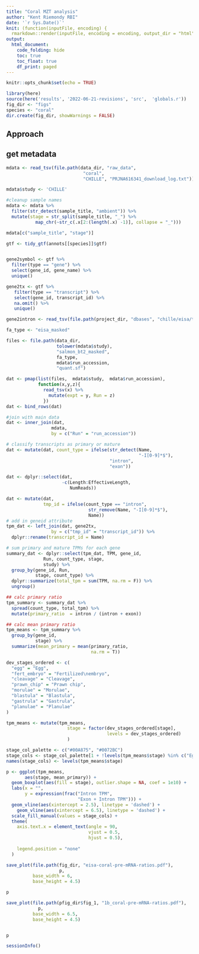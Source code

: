 ```yaml
---
title: "Coral MZT analysis"
author: "Kent Riemondy RBI"
date: '`r Sys.Date()`'
knit: (function(inputFile, encoding) {
  rmarkdown::render(inputFile, encoding = encoding, output_dir = "html") })
output: 
  html_document:
    code_folding: hide
    toc: true
    toc_float: true
    df_print: paged
---
```


```r
knitr::opts_chunk$set(echo = TRUE)
```


```r
library(here)
source(here('results', '2022-06-21-revisions', 'src',  'globals.r'))
fig_dir <- "figs"
species <- "coral"
dir.create(fig_dir, showWarnings = FALSE)
```


## Approach


 
## get metadata

```r
mdata <- read_tsv(file.path(data_dir, "raw_data",
                             "coral", 
                             "CHILLE", "PRJNA616341_download_log.txt"))

mdata$study <- 'CHILLE'

#cleanup sample names
mdata <- mdata %>% 
  filter(str_detect(sample_title, "ambient")) %>% 
  mutate(stage = str_split(sample_title, "_") %>% 
           map_chr(~str_c(.x[2:(length(.x) -1)], collapse = "_")))

mdata[c("sample_title", "stage")]
```

```r
gtf <- tidy_gtf(annots[[species]]$gtf)


gene2symbol <- gtf %>%
  filter(type == "gene") %>% 
  select(gene_id, gene_name) %>% 
  unique()

gene2tx <- gtf %>%
   filter(type == "transcript") %>%
   select(gene_id, transcript_id) %>%
   na.omit() %>%
   unique()

gene2intron <- read_tsv(file.path(project_dir, "dbases", "chille/eisa/tx2gene.tsv")) 
```

```r
fa_type <- "eisa_masked"

files <- file.path(data_dir,
                   tolower(mdata$study),
                   "salmon_bt2_masked", 
                   fa_type,
                   mdata$run_accession,
                   "quant.sf")

dat <- pmap(list(files,  mdata$study,  mdata$run_accession),
            function(x,y,z){
              read_tsv(x) %>% 
                mutate(expt = y, Run = z)
              })
dat <- bind_rows(dat)

#join with main data
dat <- inner_join(dat, 
                 mdata,
                 by = c("Run" = "run_accession"))

# classify transcripts as primary or mature
dat <- mutate(dat, count_type = ifelse(str_detect(Name, 
                                                  "-I[0-9]*$"), 
                                       "intron", 
                                       "exon"))

dat <- dplyr::select(dat,
                     -c(Length:EffectiveLength, 
                        NumReads))

dat <- mutate(dat,
              tmp_id = ifelse(count_type == "intron",
                               str_remove(Name, "-I[0-9]*$"),
                               Name))
# add in geneid attribute
tpm_dat <- left_join(dat, gene2tx, 
                 by = c("tmp_id" = "transcript_id")) %>% 
  dplyr::rename(transcript_id = Name)

```

```r
# sum primary and mature TPMs for each gene 
summary_dat <- dplyr::select(tpm_dat, TPM, gene_id, 
              Run, count_type, stage,
              study) %>% 
  group_by(gene_id, Run, 
           stage, count_type) %>% 
  dplyr::summarize(total_tpm = sum(TPM, na.rm = F)) %>% 
  ungroup() 

## calc primary ratio
tpm_summary <- summary_dat %>% 
  spread(count_type, total_tpm) %>% 
  mutate(primary_ratio  = intron / (intron + exon))

## calc mean primary ratio
tpm_means <- tpm_summary %>% 
  group_by(gene_id, 
           stage) %>% 
  summarize(mean_primary = mean(primary_ratio,
                                na.rm = T)) 

dev_stages_ordered <- c(
  "egg" = "Egg",
  "fert_embryo" = "Fertilized\nembryo",
  "cleavage" = "Cleavage",
  "prawn_chip" = "Prawn chip",
  "morulae" = "Morulae",
  "blastula" = "Blastula",
  "gastrula" = "Gastrula",
  "planulae" = "Planulae"
)

tpm_means <- mutate(tpm_means, 
                       stage = factor(dev_stages_ordered[stage], 
                                      levels = dev_stages_ordered)
                       )

stage_col_palette <- c("#00A875", "#0072BC")
stage_cols <- stage_col_palette[1 + !levels(tpm_means$stage) %in% c("Egg", "Fertilized\nembryo")]
names(stage_cols) <- levels(tpm_means$stage)

p <- ggplot(tpm_means, 
       aes(stage, mean_primary)) +
  geom_boxplot(aes(fill = stage), outlier.shape = NA, coef = 1e10) + 
  labs(x = "",
       y = expression(frac("Intron TPM", 
                           "Exon + Intron TPM"))) +
  geom_vline(aes(xintercept = 2.5), linetype = 'dashed') + 
    geom_vline(aes(xintercept = 6.5), linetype = 'dashed') + 
  scale_fill_manual(values = stage_cols) +
  theme(
    axis.text.x = element_text(angle = 90,
                               vjust = 0.5,
                               hjust = 0.5),
    
    legend.position = "none"
  )

save_plot(file.path(fig_dir, "eisa-coral-pre-mRNA-ratios.pdf"),
                    p, 
          base_width = 6,
          base_height = 4.5)

p

save_plot(file.path(pfig_dir$fig_1, "1b_coral-pre-mRNA-ratios.pdf"),
            p, 
          base_width = 6.5,
          base_height = 4.5)


p
```

```r
sessionInfo()
```
